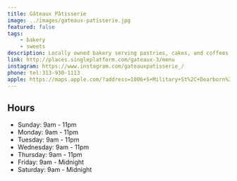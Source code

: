 ```yaml
---
title: Gâteaux Pâtisserie
image: ../images/gateaux-patisserie.jpg
featured: false
tags:
    - bakery
    - sweets
description: Locally owned bakery serving pastries, cakes, and coffees in a modern French-inspired space.
link: http://places.singleplatform.com/gateaux-3/menu
instagram: https://www.instagram.com/gateauxpatisserie_/
phone: tel:313-930-1113
apple: https://maps.apple.com/?address=1006+S+Military+St%2C+Dearborn%2C+MI+48126%2C+United+States&auid=16857301292783522476&ll=42.3041026%2C-83.2514012&lsp=9902&q=G%C3%A2teaux+Patisserie+
---
```


## Hours

- Sunday: 9am - 11pm
- Monday: 9am - 11pm
- Tuesday: 9am - 11pm
- Wednesday: 9am - 11pm
- Thursday: 9am - 11pm
- Friday: 9am - Midnight
- Saturday: 9am - Midnight
